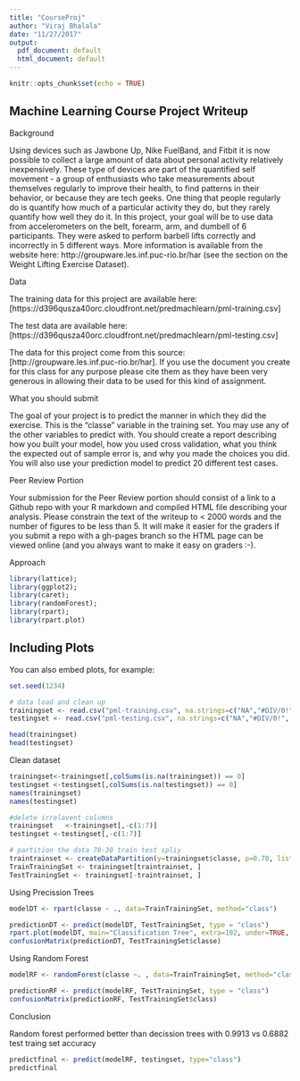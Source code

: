 ```yaml
---
title: "CourseProj"
author: "Viraj Bhalala"
date: "11/27/2017"
output:
  pdf_document: default
  html_document: default
---
```


```r
knitr::opts_chunk$set(echo = TRUE)
```

## Machine Learning Course Project Writeup
Background

Using devices such as Jawbone Up, Nike FuelBand, and Fitbit it is now possible to collect a large amount of data about personal activity relatively inexpensively. These type of devices are part of the quantified self movement - a group of enthusiasts who take measurements about themselves regularly to improve their health, to find patterns in their behavior, or because they are tech geeks. One thing that people regularly do is quantify how much of a particular activity they do, but they rarely quantify how well they do it. In this project, your goal will be to use data from accelerometers on the belt, forearm, arm, and dumbell of 6 participants. They were asked to perform barbell lifts correctly and incorrectly in 5 different ways. More information is available from the website here: http://groupware.les.inf.puc-rio.br/har (see the section on the Weight Lifting Exercise Dataset).

Data

The training data for this project are available here: [https://d396qusza40orc.cloudfront.net/predmachlearn/pml-training.csv]

The test data are available here: [https://d396qusza40orc.cloudfront.net/predmachlearn/pml-testing.csv]

The data for this project come from this source: [http://groupware.les.inf.puc-rio.br/har]. If you use the document you create for this class for any purpose please cite them as they have been very generous in allowing their data to be used for this kind of assignment.


What you should submit

The goal of your project is to predict the manner in which they did the exercise. This is the "classe" variable in the training set. You may use any of the other variables to predict with. You should create a report describing how you built your model, how you used cross validation, what you think the expected out of sample error is, and why you made the choices you did. You will also use your prediction model to predict 20 different test cases.

Peer Review Portion

Your submission for the Peer Review portion should consist of a link to a Github repo with your R markdown and compiled HTML file describing your analysis. Please constrain the text of the writeup to < 2000 words and the number of figures to be less than 5. It will make it easier for the graders if you submit a repo with a gh-pages branch so the HTML page can be viewed online (and you always want to make it easy on graders :-).

Approach
```r
library(lattice); 
library(ggplot2); 
library(caret); 
library(randomForest); 
library(rpart); 
library(rpart.plot)
```

## Including Plots

You can also embed plots, for example:

```r
set.seed(1234)

# data load and clean up
trainingset <- read.csv("pml-training.csv", na.strings=c("NA","#DIV/0!", ""))
testingset <- read.csv("pml-testing.csv", na.strings=c("NA","#DIV/0!", ""))

```

```r

head(trainingset)
head(testingset)
```

Clean dataset
```r
trainingset<-trainingset[,colSums(is.na(trainingset)) == 0]
testingset <-testingset[,colSums(is.na(testingset)) == 0]
names(trainingset)
names(testingset)

#delete irrelavent columns
trainingset   <-trainingset[,-c(1:7)]
testingset <-testingset[,-c(1:7)]

# partition the data 70-30 train test spliy
traintrainset <- createDataPartition(y=trainingset$classe, p=0.70, list=FALSE)
TrainTrainingSet <- trainingset[traintrainset, ] 
TestTrainingSet <- trainingset[-traintrainset, ]
```
Using Precission Trees

```r
modelDT <- rpart(classe ~ ., data=TrainTrainingSet, method="class")

predictionDT <- predict(modelDT, TestTrainingSet, type = "class")
rpart.plot(modelDT, main="Classification Tree", extra=102, under=TRUE, faclen=0)
confusionMatrix(predictionDT, TestTrainingSet$classe)


```
Using Random Forest

```r
modelRF <- randomForest(classe ~. , data=TrainTrainingSet, method="class")

predictionRF <- predict(modelRF, TestTrainingSet, type = "class")
confusionMatrix(predictionRF, TestTrainingSet$class)

```

Conclusion

Random forest performed better than decission trees with 0.9913 vs 0.6882 test traing set accuracy

```r

predictfinal <- predict(modelRF, testingset, type="class")
predictfinal
```





